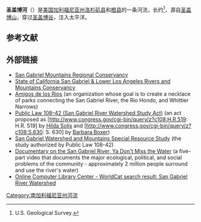 {{Geobox|River
<!-- *** Heading *** -->
| name = 圣盖博河<br>San Gabriel River
| native_name = 
| other_name = 
| category = 
<!-- *** Names **** -->
| etymology = 
| nickname = 
<!-- *** Image *** -->
| image =San-gabriel-biketrail-3200x1800.jpg
| image_caption = 位于加州[[長灘_(加利福尼亞州)|長灘]]的圣盖博河
| image_size = 
<!-- *** Country *** -->
| country = {{flag|United States}}
| state = {{flag|California}}
| region = [[洛杉矶县|洛杉矶县]]
| region1 = [[橙縣_(加利福尼亞州)|橙县]]
| district = 
| municipality = 
<!-- *** Family *** -->
| parent = 
| tributary_left = [[East_Fork_San_Gabriel_River|East Fork]]
| tributary_left1 = [[Walnut_Creek_(Southern_California)|Walnut Creek]]
| tributary_left2 = [[Coyote_Creek_(San_Gabriel_River)|Coyote Creek]]
| tributary_right = [[West_Fork_San_Gabriel_River|West Fork]]
| tributary_right1= [[Rio_Hondo_(San_Gabriel_River)|Rio Hondo]]
| city = [[阿苏萨_(加利福尼亚州)|阿苏萨]]
| city1 = [[柯汶纳|柯汶纳]]
| city2 = [[鲍德温公园_(加利福尼亚州)|鲍德温公园]]
| city3 = [[艾爾蒙地|艾爾蒙地]]
| city4 = [[惠提尔|惠提尔]]
| city5 = [[皮科里韦拉_(加利福尼亚州)|皮科里韦拉]]
| city6 = [[唐尼_(加利福尼亚州)|唐尼]]
| city7 = [[諾沃克_(加利福尼亞州)|諾沃克]]
| city8 = [[贝尔弗劳尔_(加利福尼亚州)|贝尔弗劳尔]]
| city9 = [[喜瑞都|喜瑞都]]
| city10 = [[莱克伍德_(加利福尼亚州)|莱克伍德]]
| city11 = [[赛普里斯_(加利福尼亚州)|赛普里斯]]
| city12 = [[長灘_(加利福尼亞州)|長灘]]
| city13 = [[海豹滩_(加利福尼亚州)|海豹滩]]
| landmark = 
| river =
<!-- *** River locations *** -->
| source = {{le|圣盖博河东汊|East Fork San Gabriel River}}
| source_location = [[洛杉矶国家森林|洛杉矶国家森林]] | source_region = [[圣盖博山|圣盖博山]]| source_country =
| source_elevation_imperial = 7500
| source_lat_d = 34| source_lat_m = 20| source_lat_s = 35| source_lat_NS = N
| source_long_d =117 | source_long_m = 43| source_long_s = 30| source_long_EW = W
| source1 = {{le|圣盖博河西汊|West Fork San Gabriel River}}
| source1_location = [[圣盖博峰|圣盖博峰]]| source1_region = [[圣盖博山|圣盖博山]]| source1_country =
| source1_elevation_imperial = 4800
| source1_lat_d = 34| source1_lat_m =15 | source1_lat_s = 29| source1_lat_NS = N
| source1_long_d = 118| source1_long_m = 06| source1_long_s = 13| source1_long_EW = W
| source_confluence = [[圣盖博水库|圣盖博水库]]
| source_confluence_location =[[圣盖博山|圣盖博山]] | source_confluence_region = | source_confluence_country =
| source_confluence_elevation_imperial = 1473
| source_confluence_lat_d = 34| source_confluence_lat_m = 15| source_confluence_lat_s = 29| source_confluence_lat_NS = N
| source_confluence_long_d = 118| source_confluence_long_m = 06| source_confluence_long_s = 13| source_confluence_long_EW = W
| mouth = [[太平洋|太平洋]]
| mouth_location = [[Alamitos_Bay|Alamitos Bay]]| mouth_region = | mouth_country =
| mouth_elevation_imperial = 0
| mouth_lat_d = 33| mouth_lat_m = 44| mouth_lat_s = 33| mouth_lat_NS =N
| mouth_long_d = 118| mouth_long_m = 06| mouth_long_s = 56| mouth_long_EW =W
<!-- *** Dimensions *** -->
| length_imperial = 60.6| length_note = <ref>Main stem, including "East Fork"</ref>
| width_imperial = | width_orientation = 
| depth_imperial = 
| volume_imperial =
| watershed_imperial = 713
| discharge_imperial = 185
| discharge_location = [[Whittier_Narrows_Dam|Whittier Narrows Dam]]上游
|discharge_note=<ref>http://wdr.water.usgs.gov/wy2013/pdfs/11087020.2013.pdf</ref>
| discharge_max_imperial = 46600
| discharge_min_imperial = 0
<!-- *** Free fields *** -->
| free = | free_type = 
<!-- *** Maps *** -->
| map = San_Gabriel_River_Map.jpg
| map_caption = 圣盖博河流域图
| map_background = 
| map_locator =
| map_locator_x =
| map_locator_y = 
<!-- *** Website *** -->
| website = {{url|http://lasgrwc2.org}}
| commons =
<!-- *** Footnotes *** -->
| footnotes =
}}
{{Otheruses|subject = [[加利福尼亚州|加利福尼亚州]]的一条河流|other =  英文同为 '''San Gabriel River''' 的一条[[德克萨斯州|德克萨斯州]]河流|圣加布里埃尔河|disambig = 無}}
'''圣盖博河'''（{{lang-en|San Gabriel River}}）是[[美国|美国]][[加利福尼亚州|加利福尼亚州]][[洛杉矶县|洛杉矶县]]和[[橙縣_(加利福尼亞州)|橙县]]的一条河流，长约{{Convert|43|mi}}<ref name="NHD">U.S. Geological Survey. </ref>，源自[[圣盖博山|圣盖博山]]，穿过[[圣盖博谷|圣盖博谷]]，注入太平洋。

==参考文献==
{{reflist}}
==外部链接==
{{commons category|San Gabriel River (California)}}
*[http://www.sgmrc.org/ San Gabriel Mountains Regional Conservancy]{{Wayback|url=http://www.sgmrc.org/ |date=20170306041255 }}
*[http://www.rmc.ca.gov/ State of California San Gabriel & Lower Los Angeles Rivers and Mountains Conservancy]{{Wayback|url=http://www.rmc.ca.gov/ |date=20170306033708 }}
*[http://www.amigosdelosrios.org/ Amigos de los Rios]{{Wayback|url=http://www.amigosdelosrios.org/ |date=20170306035616 }} (an organization whose goal is to create a necklace of parks connecting the San Gabriel River, the Rio Hondo, and Whittier Narrows)
*[http://www.nps.gov/pwro/sangabriel/legislation.htm Public Law 108–42 (San Gabriel River Watershed Study Act)]{{Wayback|url=http://www.nps.gov/pwro/sangabriel/legislation.htm |date=20170306135546 }} (an act proposed as [http://www.congress.gov/cgi-bin/query/z?c108:H.R.519: H.R. 519]{{Wayback|url=http://www.congress.gov/cgi-bin/query/z?c108:H.R.519: |date=20120205063833 }} by [[Hilda_Solis|Hilda Solis]] and [http://www.congress.gov/cgi-bin/query/z?c108:S.630: S. 630]{{Wayback|url=http://www.congress.gov/cgi-bin/query/z?c108:S.630: |date=20120205063839 }} by [[Barbara_Boxer|Barbara Boxer]])
*[http://www.nps.gov/pwro/sangabriel/index.htm San Gabriel Watershed and Mountains Special Resource Study]{{Wayback|url=http://www.nps.gov/pwro/sangabriel/index.htm |date=20170306135448 }} (the study authorized by Public Law 108-42)
*[http://video.google.com/videoplay?docid=7724895779815932525&q=miss+the+water/ Documentary on the San Gabriel River, Ya Don't Miss the Water]{{Wayback|url=http://video.google.com/videoplay?docid=7724895779815932525&q=miss+the+water%2F |date=20120205175516 }} (a five-part video that documents the major ecological, political, and social problems of the community - approximately 2 million people surround and use the river's water)
*[http://www.worldcatlibraries.org/search?q=su%3ASan+Gabriel+River+Watershed+%28Calif.%29&qt=hot_subject Online Computer Library Center - WorldCat search result: San Gabriel River Watershed]

[[Category:南加利福尼亚州河流|Category:南加利福尼亚州河流]]